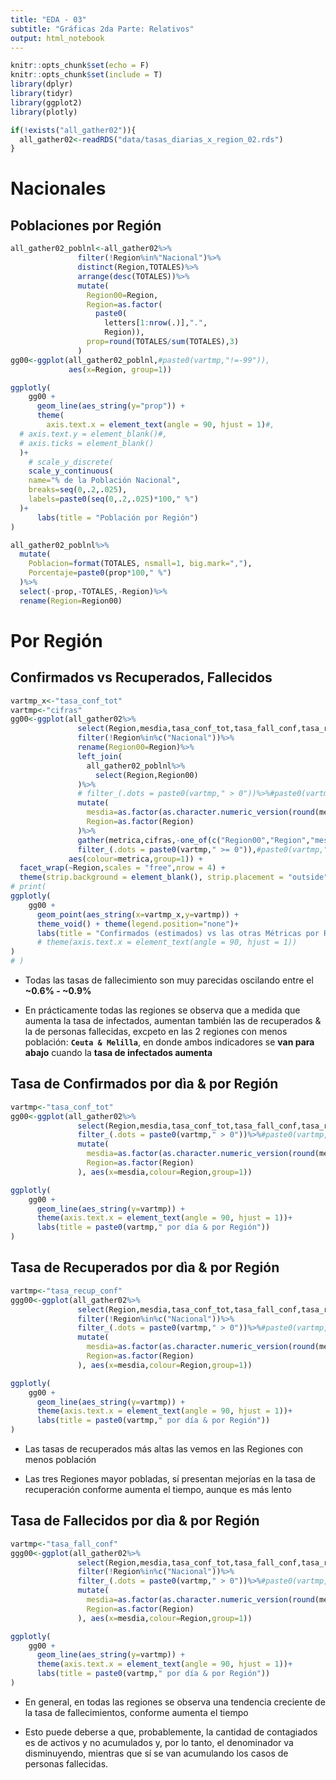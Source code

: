 ```yaml
---
title: "EDA - 03"
subtitle: "Gráficas 2da Parte: Relativos"
output: html_notebook
---
```


```r
knitr::opts_chunk$set(echo = F)
knitr::opts_chunk$set(include = T)
library(dplyr)
library(tidyr)
library(ggplot2)
library(plotly)
```

```r
if(!exists("all_gather02")){
  all_gather02<-readRDS("data/tasas_diarias_x_region_02.rds")
}
```

# Nacionales {.tabset}

## Poblaciones por Región
```r
all_gather02_poblnl<-all_gather02%>%
               filter(!Region%in%"Nacional")%>%
               distinct(Region,TOTALES)%>%
               arrange(desc(TOTALES))%>%
               mutate(
                 Region00=Region,
                 Region=as.factor(
                   paste0(
                     letters[1:nrow(.)],".",
                     Region)),
                 prop=round(TOTALES/sum(TOTALES),3)
               )
gg00<-ggplot(all_gather02_poblnl,#paste0(vartmp,"!=-99")), 
             aes(x=Region, group=1))

ggplotly(
    gg00 +
      geom_line(aes_string(y="prop")) + 
      theme(
        axis.text.x = element_text(angle = 90, hjust = 1)#,
  # axis.text.y = element_blank()#,
  # axis.ticks = element_blank()
  )+
    # scale_y_discrete(
    scale_y_continuous(
    name="% de la Población Nacional",
    breaks=seq(0,.2,.025),
    labels=paste0(seq(0,.2,.025)*100," %")
  )+
      labs(title = "Población por Región")
)
```

```r
all_gather02_poblnl%>%
  mutate(
    Poblacion=format(TOTALES, nsmall=1, big.mark=","),
    Porcentaje=paste0(prop*100," %")
  )%>%
  select(-prop,-TOTALES,-Region)%>%
  rename(Region=Region00)
```

# Por Región {.tabset}

## Confirmados vs Recuperados, Fallecidos
```r
vartmp_x<-"tasa_conf_tot"
vartmp<-"cifras"
gg00<-ggplot(all_gather02%>%
               select(Region,mesdia,tasa_conf_tot,tasa_fall_conf,tasa_recup_conf)%>%
               filter(!Region%in%c("Nacional"))%>%
               rename(Region00=Region)%>%
               left_join(
                 all_gather02_poblnl%>%
                   select(Region,Region00)
               )%>%
               # filter_(.dots = paste0(vartmp," > 0"))%>%#paste0(vartmp,"!=-99"))%>%
               mutate(
                 mesdia=as.factor(as.character.numeric_version(round(mesdia,2))),
                 Region=as.factor(Region)
               )%>%
               gather(metrica,cifras,-one_of(c("Region00","Region","mesdia",vartmp_x)))%>%
               filter_(.dots = paste0(vartmp," >= 0")),#paste0(vartmp,"!=-99")), 
             aes(colour=metrica,group=1)) +
  facet_wrap(~Region,scales = "free",nrow = 4) +
  theme(strip.background = element_blank(), strip.placement = "outside")
# print(
ggplotly(
    gg00 +
      geom_point(aes_string(x=vartmp_x,y=vartmp)) + 
      theme_void() + theme(legend.position="none")+
      labs(title = "Confirmados (estimados) vs las otras Métricas por Región")
      # theme(axis.text.x = element_text(angle = 90, hjust = 1))
)
# )
```

- Todas las tasas de fallecimiento son muy parecidas oscilando entre el **~0.6% - ~0.9%**

- En prácticamente todas las regiones se observa que a medida que aumenta la tasa de infectados, aumentan también las de recuperados & la de personas fallecidas, excpeto en las 2 regiones con menos población: **`Ceuta & Melilla`**, en donde ambos indicadores se **van para abajo** cuando la **tasa de infectados aumenta**

## Tasa de Confirmados por dìa & por Región 
```r
vartmp<-"tasa_conf_tot"
gg00<-ggplot(all_gather02%>%
               select(Region,mesdia,tasa_conf_tot,tasa_fall_conf,tasa_recup_conf)%>%
               filter_(.dots = paste0(vartmp," > 0"))%>%#paste0(vartmp,"!=-99"))%>%
               mutate(
                 mesdia=as.factor(as.character.numeric_version(round(mesdia,2))),
                 Region=as.factor(Region)
               ), aes(x=mesdia,colour=Region,group=1))

ggplotly(
    gg00 +
      geom_line(aes_string(y=vartmp)) + 
      theme(axis.text.x = element_text(angle = 90, hjust = 1))+
      labs(title = paste0(vartmp," por día & por Región"))
)
```


## Tasa de Recuperados por dìa & por Región
```r
vartmp<-"tasa_recup_conf"
ggg00<-ggplot(all_gather02%>%
               select(Region,mesdia,tasa_conf_tot,tasa_fall_conf,tasa_recup_conf)%>%
               filter(!Region%in%c("Nacional"))%>%
               filter_(.dots = paste0(vartmp," > 0"))%>%#paste0(vartmp,"!=-99"))%>%
               mutate(
                 mesdia=as.factor(as.character.numeric_version(round(mesdia,2))),
                 Region=as.factor(Region)
               ), aes(x=mesdia,colour=Region,group=1))

ggplotly(
    gg00 +
      geom_line(aes_string(y=vartmp)) + 
      theme(axis.text.x = element_text(angle = 90, hjust = 1))+
      labs(title = paste0(vartmp," por día & por Región"))
)
```

- Las tasas de recuperados más altas las vemos en las Regiones con menos población

- Las tres Regiones mayor pobladas, sí presentan mejorías en la tasa de recuperación conforme aumenta el tiempo, aunque es más lento


## Tasa de Fallecidos por dìa & por Región
```r
vartmp<-"tasa_fall_conf"
ggg00<-ggplot(all_gather02%>%
               select(Region,mesdia,tasa_conf_tot,tasa_fall_conf,tasa_recup_conf)%>%
               filter(!Region%in%c("Nacional"))%>%
               filter_(.dots = paste0(vartmp," > 0"))%>%#paste0(vartmp,"!=-99"))%>%
               mutate(
                 mesdia=as.factor(as.character.numeric_version(round(mesdia,2))),
                 Region=as.factor(Region)
               ), aes(x=mesdia,colour=Region,group=1))

ggplotly(
    gg00 +
      geom_line(aes_string(y=vartmp)) + 
      theme(axis.text.x = element_text(angle = 90, hjust = 1))+
      labs(title = paste0(vartmp," por día & por Región"))
)
```

- En general, en todas las regiones se observa una tendencia creciente de la tasa de fallecimientos, conforme aumenta el tiempo

- Esto puede deberse a que, probablemente, la cantidad de contagiados es de activos y no acumulados y, por lo tanto, el denominador va disminuyendo, mientras que sí se van acumulando los casos de personas fallecidas.

